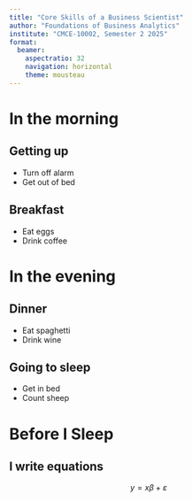 ```yaml
---
title: "Core Skills of a Business Scientist"
author: "Foundations of Business Analytics"
institute: "CMCE-10002, Semester 2 2025"
format: 
  beamer: 
    aspectratio: 32
    navigation: horizontal
    theme: mousteau
---
```


# In the morning

## Getting up

- Turn off alarm
- Get out of bed

## Breakfast

- Eat eggs
- Drink coffee

# In the evening

## Dinner

- Eat spaghetti
- Drink wine

## Going to sleep

- Get in bed
- Count sheep

# Before I Sleep

## I write equations

$$
y = x \beta + \varepsilon
$$